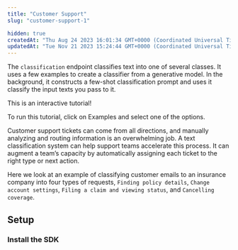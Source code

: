 ```yaml
---
title: "Customer Support"
slug: "customer-support-1"

hidden: true
createdAt: "Thu Aug 24 2023 16:01:34 GMT+0000 (Coordinated Universal Time)"
updatedAt: "Tue Nov 21 2023 15:24:44 GMT+0000 (Coordinated Universal Time)"
---
```

The `classification` endpoint classifies text into one of several classes. It uses a few examples to create a classifier from a generative model. In the background, it constructs a few-shot classification prompt and uses it classify the input texts you pass to it.

<aside>

This is an interactive tutorial!

To run this tutorial, click on Examples and select one of the options.

</aside>

Customer support tickets can come from all directions, and manually analyzing and routing information is an overwhelming job. A text classification system can help support teams accelerate this process. It can augment a team’s capacity by automatically assigning each ticket to the right type or next action.

Here we look at an example of classifying customer emails to an insurance company into four types of requests, `Finding policy details`, `Change account settings`, `Filing a claim and viewing status`, and `Cancelling coverage`.

## Setup

### Install the SDK
